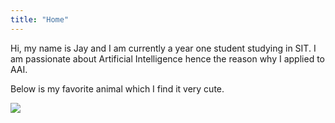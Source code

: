 ```yaml
---
title: "Home"
---
```



Hi, my name is Jay and I am currently a year one student studying in SIT. I am passionate about Artificial Intelligence hence the reason why I applied to AAI.

Below is my favorite animal which I find it very cute.\

<img src = penguin.png>